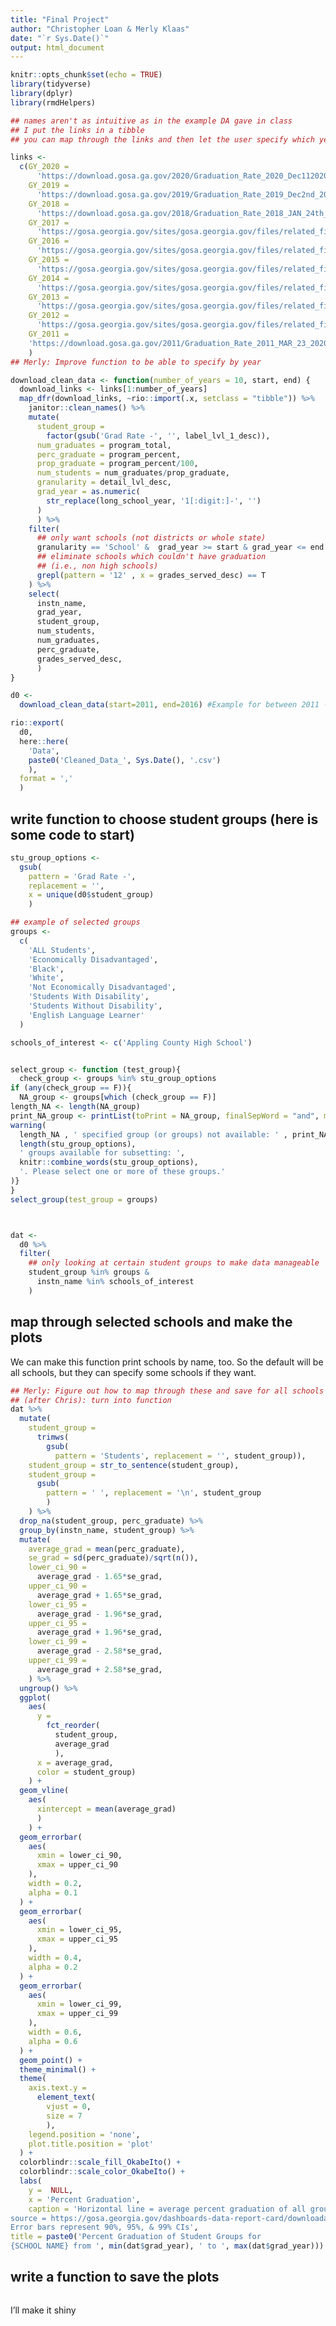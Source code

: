```yaml
---
title: "Final Project"
author: "Christopher Loan & Merly Klaas"
date: "`r Sys.Date()`"
output: html_document
---
```


```r
knitr::opts_chunk$set(echo = TRUE)
library(tidyverse)
library(dplyr)
library(rmdHelpers)
```

```r
## names aren't as intuitive as in the example DA gave in class 
## I put the links in a tibble
## you can map through the links and then let the user specify which years

links <- 
  c(GY_2020 = 
      'https://download.gosa.ga.gov/2020/Graduation_Rate_2020_Dec112020.csv', 
    GY_2019 = 
      'https://download.gosa.ga.gov/2019/Graduation_Rate_2019_Dec2nd_2019.csv', 
    GY_2018 = 
      'https://download.gosa.ga.gov/2018/Graduation_Rate_2018_JAN_24th_2019.csv',
    GY_2017 = 
      'https://gosa.georgia.gov/sites/gosa.georgia.gov/files/related_files/site_page/Graduation_Rate_2017_DEC_1st_2017.csv', 
    GY_2016 = 
      'https://gosa.georgia.gov/sites/gosa.georgia.gov/files/related_files/site_page/Graduation_Rate_2016_DEC_1st_2016.csv',
    GY_2015 = 
      'https://gosa.georgia.gov/sites/gosa.georgia.gov/files/related_files/site_page/Graduation_Rate_2015_DEC_1st_2016.csv', 
    GY_2014 = 
      'https://gosa.georgia.gov/sites/gosa.georgia.gov/files/related_files/site_page/Graduation_Rate_2014_DEC_1st_2016.csv',
    GY_2013 = 
      'https://gosa.georgia.gov/sites/gosa.georgia.gov/files/related_files/site_page/Graduation_Rate_2013_DEC_1st_2016.csv',
    GY_2012 = 
      'https://gosa.georgia.gov/sites/gosa.georgia.gov/files/related_files/site_page/Graduation_Rate_2012_4yr.csv',
    GY_2011 = 
    'https://download.gosa.ga.gov/2011/Graduation_Rate_2011_MAR_23_2020.csv'
    )
## Merly: Improve function to be able to specify by year

download_clean_data <- function(number_of_years = 10, start, end) {
  download_links <- links[1:number_of_years]
  map_dfr(download_links, ~rio::import(.x, setclass = "tibble")) %>% 
    janitor::clean_names() %>% 
    mutate(
      student_group = 
        factor(gsub('Grad Rate -', '', label_lvl_1_desc)), 
      num_graduates = program_total, 
      perc_graduate = program_percent,
      prop_graduate = program_percent/100,
      num_students = num_graduates/prop_graduate,
      granularity = detail_lvl_desc,
      grad_year = as.numeric(
        str_replace(long_school_year, '1[:digit:]-', '')
      )
      ) %>% 
    filter(
      ## only want schools (not districts or whole state)
      granularity == 'School' &  grad_year >= start & grad_year <= end &
      ## eliminate schools which couldn't have graduation 
      ## (i.e., non high schools)
      grepl(pattern = '12' , x = grades_served_desc) == T
    ) %>% 
    select(
      instn_name, 
      grad_year,
      student_group, 
      num_students, 
      num_graduates, 
      perc_graduate, 
      grades_served_desc,
      )
}

d0 <- 
  download_clean_data(start=2011, end=2016) #Example for between 2011 - 2017

rio::export(
  d0,
  here::here(
    'Data', 
    paste0('Cleaned_Data_', Sys.Date(), '.csv')
    ), 
  format = ','
  )
```

## write function to choose student groups (here is some code to start)

```r
stu_group_options <- 
  gsub( 
    pattern = 'Grad Rate -', 
    replacement = '',
    x = unique(d0$student_group)
    )

## example of selected groups
groups <- 
  c(
    'ALL Students', 
    'Economically Disadvantaged', 
    'Black',
    'White',
    'Not Economically Disadvantaged',
    'Students With Disability', 
    'Students Without Disability',
    'English Language Learner'
  )

schools_of_interest <- c('Appling County High School')


select_group <- function (test_group){
  check_group <- groups %in% stu_group_options
if (any(check_group == F)){
  NA_group <- groups[which (check_group == F)]
length_NA <- length(NA_group)
print_NA_group <- printList(toPrint = NA_group, finalSepWord = "and", midSep = ",")
warning(
  length_NA , ' specified group (or groups) not available: ' , print_NA_group,  '. There are ',
  length(stu_group_options), 
  ' groups available for subsetting: ',
  knitr::combine_words(stu_group_options),
  '. Please select one or more of these groups.'
)}
}
select_group(test_group = groups)



dat <- 
  d0 %>% 
  filter(
    ## only looking at certain student groups to make data manageable
    student_group %in% groups & 
      instn_name %in% schools_of_interest
    ) 
```

## map through selected schools and make the plots

We can make this function print schools by name, too. So the default will be all schools, but they can specify some schools if they want.

```r
## Merly: Figure out how to map through these and save for all schools
## (after Chris): turn into function
dat %>% 
  mutate(
    student_group = 
      trimws(
        gsub(
          pattern = 'Students', replacement = '', student_group)),
    student_group = str_to_sentence(student_group),
    student_group = 
      gsub(
        pattern = ' ', replacement = '\n', student_group
        )
    ) %>% 
  drop_na(student_group, perc_graduate) %>%
  group_by(instn_name, student_group) %>% 
  mutate(
    average_grad = mean(perc_graduate),
    se_grad = sd(perc_graduate)/sqrt(n()),
    lower_ci_90 =
      average_grad - 1.65*se_grad,
    upper_ci_90 =
      average_grad + 1.65*se_grad,
    lower_ci_95 =
      average_grad - 1.96*se_grad,
    upper_ci_95 =
      average_grad + 1.96*se_grad,
    lower_ci_99 =
      average_grad - 2.58*se_grad,
    upper_ci_99 =
      average_grad + 2.58*se_grad,
    ) %>%
  ungroup() %>% 
  ggplot(
    aes(
      y = 
        fct_reorder(
          student_group, 
          average_grad
          ),
      x = average_grad, 
      color = student_group)
    ) +
  geom_vline(
    aes(
      xintercept = mean(average_grad)
      )
    ) +
  geom_errorbar(
    aes(
      xmin = lower_ci_90, 
      xmax = upper_ci_90
    ),
    width = 0.2, 
    alpha = 0.1
  ) +
  geom_errorbar(
    aes(
      xmin = lower_ci_95, 
      xmax = upper_ci_95
    ),
    width = 0.4, 
    alpha = 0.2
  ) +
  geom_errorbar(
    aes(
      xmin = lower_ci_99, 
      xmax = upper_ci_99
    ),
    width = 0.6, 
    alpha = 0.6
  ) +
  geom_point() +
  theme_minimal() + 
  theme(
    axis.text.y = 
      element_text(
        vjust = 0, 
        size = 7
        ), 
    legend.position = 'none',
    plot.title.position = 'plot'
  ) +
  colorblindr::scale_fill_OkabeIto() + 
  colorblindr::scale_color_OkabeIto() +
  labs(
    y =  NULL,
    x = 'Percent Graduation', 
    caption = 'Horizontal line = average percent graduation of all groups
source = https://gosa.georgia.gov/dashboards-data-report-card/downloadable-data
Error bars represent 90%, 95%, & 99% CIs', 
title = paste0('Percent Graduation of Student Groups for
{SCHOOL NAME} from ', min(dat$grad_year), ' to ', max(dat$grad_year)))
```

## write a function to save the plots

```r

```

I'll make it shiny